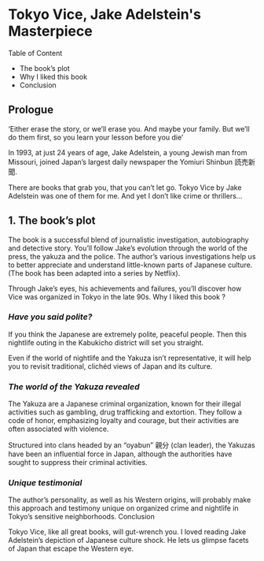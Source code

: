 # Tokyo Vice, Jake Adelstein's Masterpiece


Table of Content
- The book’s plot
- Why I liked this book
- Conclusion

## Prologue

‘Either erase the story, or we’ll erase you. And maybe your family. But we’ll do them first, so you learn your lesson before you die’

In 1993, at just 24 years of age, Jake Adelstein, a young Jewish man from Missouri, joined Japan’s largest daily newspaper the Yomiuri Shinbun 読売新聞.

There are books that grab you, that you can’t let go. Tokyo Vice by Jake Adelstein was one of them for me. And yet I don’t like crime or thrillers…

## 1. The book’s plot

The book is a successful blend of journalistic investigation, autobiography and detective story. You’ll follow Jake’s evolution through the world of the press, the yakuza and the police. The author’s various investigations help us to better appreciate and understand little-known parts of Japanese culture. (The book has been adapted into a series by Netflix).

Through Jake’s eyes, his achievements and failures, you’ll discover how Vice was organized in Tokyo in the late 90s.
Why I liked this book ?

### *Have you said polite?*

If you think the Japanese are extremely polite, peaceful people. Then this nightlife outing in the Kabukicho district will set you straight.

Even if the world of nightlife and the Yakuza isn’t representative, it will help you to revisit traditional, clichéd views of Japan and its culture.

### *The world of the Yakuza revealed*

The Yakuza are a Japanese criminal organization, known for their illegal activities such as gambling, drug trafficking and extortion. They follow a code of honor, emphasizing loyalty and courage, but their activities are often associated with violence.

Structured into clans headed by an “oyabun” 親分 (clan leader), the Yakuzas have been an influential force in Japan, although the authorities have sought to suppress their criminal activities.


### *Unique testimonial*

The author’s personality, as well as his Western origins, will probably make this approach and testimony unique on organized crime and nightlife in Tokyo’s sensitive neighborhoods.
Conclusion

Tokyo Vice, like all great books, will gut-wrench you. I loved reading Jake Adelstein’s depiction of Japanese culture shock. He lets us glimpse facets of Japan that escape the Western eye.
